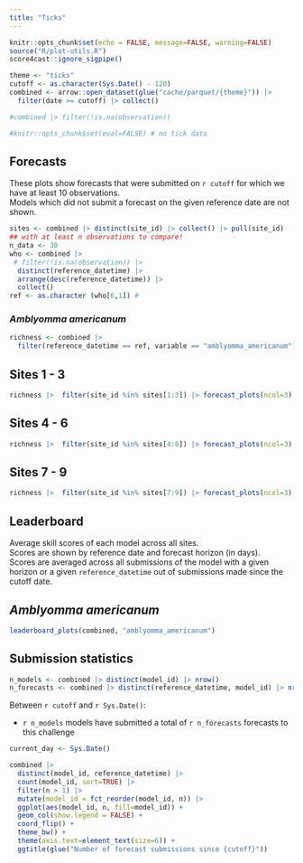 ```yaml
---
title: "Ticks"
---
```


```r
knitr::opts_chunk$set(echo = FALSE, message=FALSE, warning=FALSE)
source("R/plot-utils.R")
score4cast::ignore_sigpipe()

```

```r
theme <- "ticks"
cutoff <- as.character(Sys.Date() - 120)
combined <- arrow::open_dataset(glue("cache/parquet/{theme}")) |>
  filter(date >= cutoff) |> collect() 

#combined |> filter(!is.na(observation))

```

```r
#knitr::opts_chunk$set(eval=FALSE) # no tick data
```

## Forecasts

These plots show forecasts that were submitted on `r cutoff` for which we have at least 10 observations.\
Models which did not submit a forecast on the given reference date are not shown.

```r
sites <- combined |> distinct(site_id) |> collect() |> pull(site_id)
## with at least n observations to compare!
n_data <- 30
who <- combined |> 
 # filter(!is.na(observation)) |> 
  distinct(reference_datetime) |> 
  arrange(desc(reference_datetime)) |> 
  collect()
ref <- as.character (who[6,1]) # 
```

### *Amblyomma americanum*

::: panel-tabset
```r
richness <- combined |> 
  filter(reference_datetime == ref, variable == "amblyomma_americanum")
```

## Sites 1 - 3

```r
richness |>  filter(site_id %in% sites[1:3]) |> forecast_plots(ncol=3)
```

## Sites 4 - 6

```r
richness |>  filter(site_id %in% sites[4:6]) |> forecast_plots(ncol=3)
```

## Sites 7 - 9

```r
richness |>  filter(site_id %in% sites[7:9]) |> forecast_plots(ncol=3)
```

:::

## Leaderboard

Average skill scores of each model across all sites.\
Scores are shown by reference date and forecast horizon (in days).\
Scores are averaged across all submissions of the model with a given horizon or a given `reference_datetime` out of submissions made since the cutoff date.

::: panel-tabset
## *Amblyomma americanum*

```r
leaderboard_plots(combined, "amblyomma_americanum")

```
:::

## Submission statistics

```r
n_models <- combined |> distinct(model_id) |> nrow()
n_forecasts <- combined |> distinct(reference_datetime, model_id) |> nrow()
```

Between `r cutoff` and `r Sys.Date()`:

- `r n_models` models have submitted a total of `r n_forecasts` forecasts to this challenge

```r
current_day <- Sys.Date()

combined |> 
  distinct(model_id, reference_datetime) |>
  count(model_id, sort=TRUE) |>
  filter(n > 1) |>
  mutate(model_id = fct_reorder(model_id, n)) |>
  ggplot(aes(model_id, n, fill=model_id)) +
  geom_col(show.legend = FALSE) + 
  coord_flip() + 
  theme_bw() + 
  theme(axis.text=element_text(size=6)) +
  ggtitle(glue("Number of forecast submissions since {cutoff}"))
```
